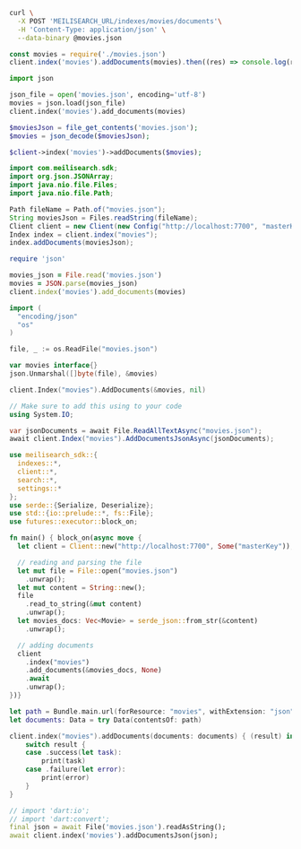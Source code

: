 <CodeGroup>

```bash cURL
curl \
  -X POST 'MEILISEARCH_URL/indexes/movies/documents'\
  -H 'Content-Type: application/json' \
  --data-binary @movies.json
```

```javascript JS
const movies = require('./movies.json')
client.index('movies').addDocuments(movies).then((res) => console.log(res))
```

```python Python
import json

json_file = open('movies.json', encoding='utf-8')
movies = json.load(json_file)
client.index('movies').add_documents(movies)
```

```php PHP
$moviesJson = file_get_contents('movies.json');
$movies = json_decode($moviesJson);

$client->index('movies')->addDocuments($movies);
```

```java Java
import com.meilisearch.sdk;
import org.json.JSONArray;
import java.nio.file.Files;
import java.nio.file.Path;

Path fileName = Path.of("movies.json");
String moviesJson = Files.readString(fileName);
Client client = new Client(new Config("http://localhost:7700", "masterKey"));
Index index = client.index("movies");
index.addDocuments(moviesJson);
```

```ruby Ruby
require 'json'

movies_json = File.read('movies.json')
movies = JSON.parse(movies_json)
client.index('movies').add_documents(movies)
```

```go Go
import (
  "encoding/json"
  "os"
)

file, _ := os.ReadFile("movies.json")

var movies interface{}
json.Unmarshal([]byte(file), &movies)

client.Index("movies").AddDocuments(&movies, nil)
```

```csharp C#
// Make sure to add this using to your code
using System.IO;

var jsonDocuments = await File.ReadAllTextAsync("movies.json");
await client.Index("movies").AddDocumentsJsonAsync(jsonDocuments);
```

```rust Rust
use meilisearch_sdk::{
  indexes::*,
  client::*,
  search::*,
  settings::*
};
use serde::{Serialize, Deserialize};
use std::{io::prelude::*, fs::File};
use futures::executor::block_on;

fn main() { block_on(async move {
  let client = Client::new("http://localhost:7700", Some("masterKey"));

  // reading and parsing the file
  let mut file = File::open("movies.json")
    .unwrap();
  let mut content = String::new();
  file
    .read_to_string(&mut content)
    .unwrap();
  let movies_docs: Vec<Movie> = serde_json::from_str(&content)
    .unwrap();

  // adding documents
  client
    .index("movies")
    .add_documents(&movies_docs, None)
    .await
    .unwrap();
})}
```

```swift Swift
let path = Bundle.main.url(forResource: "movies", withExtension: "json")!
let documents: Data = try Data(contentsOf: path)

client.index("movies").addDocuments(documents: documents) { (result) in
    switch result {
    case .success(let task):
        print(task)
    case .failure(let error):
        print(error)
    }
}
```

```dart Dart
// import 'dart:io';
// import 'dart:convert';
final json = await File('movies.json').readAsString();
await client.index('movies').addDocumentsJson(json);
```
</CodeGroup>